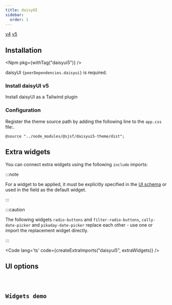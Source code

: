 ```yaml
---
title: daisyUI
sidebar:
  order: 1
---
```







<Picker>
  <a href="../daisyui/" data-active={false}>v4</a>
  <a href="." data-active={true}>v5</a>
</Picker>

## Installation

<Npm pkg={withTag("daisyui5")} />

daisyUI <code>{peerDependencies.daisyui}</code> is required.

### Install daisyUI v5

<LinkButton href="https://daisyui.com/docs/install/" variant='secondary' target="_blank" icon="external">
  Install daisyUI as a Tailwind plugin
</LinkButton>

### Configuration

Register the theme source path by adding the following line to the `app.css` file:.

```
@source "../node_modules/@sjsf/daisyui5-theme/dist";
```

## Extra widgets

You can connect extra widgets using the following `include` imports:

:::note

For a widget to be applied, it must be explicitly specified in the
[UI schema](../../form/ui-schema/#ui-components)
or used in the field as the default widget.

:::

:::caution

The following widgets `radio-buttons` and `filter-radio-buttons`,
`cally-date-picker` and `pikaday-date-picker` replace each other -
use one or import the replacement widget directly.

:::

<Code lang='ts' code={createExtraImports("daisyui5", extraWidgets)} />

## UI options

<Code code={uiOptionsCode} lang="typescript" />

## Widgets demo

<Tabs>
  <TabItem label='Form'>
    <FormCard style={styles}>
      <Form client:only="svelte" />
    </FormCard>
  </TabItem>
  <TabItem label="JSON Schema" >
    <Code lang="json" code={JSON.stringify(schemas.schema, replacer, 2)} />
  </TabItem>
  <TabItem label="UI Schema">
    <Code lang="json" code={JSON.stringify(schemas.uiSchema, replacer, 2)} />
  </TabItem>
</Tabs>
